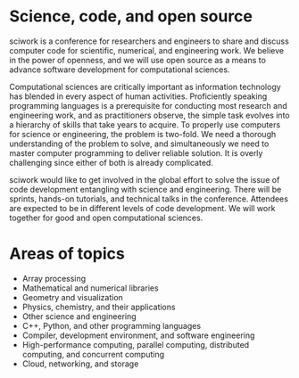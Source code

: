 # Science, code, and open source

sciwork is a conference for researchers and engineers to share and discuss computer code for scientific, numerical, and engineering work. We believe in the power of openness, and we will use open source as a means to advance software development for computational sciences.

Computational sciences are critically important as information technology has blended in every aspect of human activities. Proficiently speaking programming languages is a prerequisite for conducting most research and engineering work, and as practitioners observe, the simple task evolves into a hierarchy of skills that take years to acquire. To properly use computers for science or engineering, the problem is two-fold. We need a thorough understanding of the problem to solve, and simultaneously we need to master computer programming to deliver reliable solution. It is overly challenging since either of both is already complicated.

sciwork would like to get involved in the global effort to solve the issue of code development entangling with science and engineering. There will be sprints, hands-on tutorials, and technical talks in the conference. Attendees are expected to be in different levels of code development. We will work together for good and open computational sciences.

# Areas of topics

- Array processing
- Mathematical and numerical libraries
- Geometry and visualization
- Physics, chemistry, and their applications
- Other science and engineering
- C++, Python, and other programming languages
- Compiler, development environment, and software engineering
- High-performance computing, parallel computing, distributed computing, and concurrent computing
- Cloud, networking, and storage